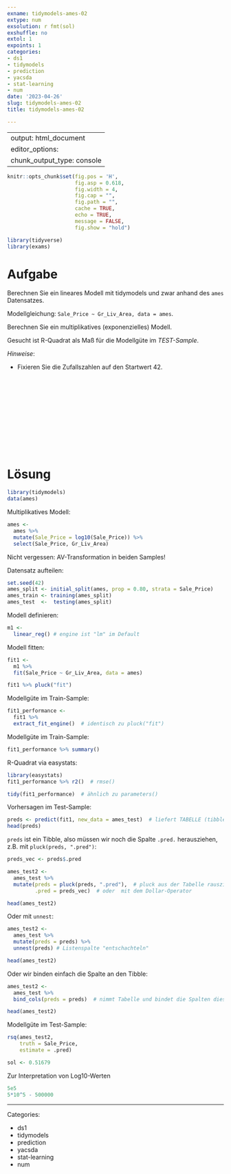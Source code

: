 ```yaml
---
exname: tidymodels-ames-02
extype: num
exsolution: r fmt(sol)
exshuffle: no
extol: 1
expoints: 1
categories:
- ds1
- tidymodels
- prediction
- yacsda
- stat-learning
- num
date: '2023-04-26'
slug: tidymodels-ames-02
title: tidymodels-ames-02

---
```



---
output: html_document
editor_options: 
  chunk_output_type: console
---




```r
knitr::opts_chunk$set(fig.pos = 'H',
                      fig.asp = 0.618,
                      fig.width = 4,
                      fig.cap = "", 
                      fig.path = "",
                      cache = TRUE,
                      echo = TRUE,
                      message = FALSE,
                      fig.show = "hold")

library(tidyverse)
library(exams)
```






# Aufgabe

Berechnen Sie ein lineares Modell mit tidymodels und zwar anhand des `ames` Datensatzes.

Modellgleichung: `Sale_Price ~ Gr_Liv_Area, data = ames`.

Berechnen Sie ein multiplikatives (exponenzielles) Modell.

Gesucht ist R-Quadrat als Maß für die Modellgüte im *TEST-Sample*.


*Hinweise*:

- Fixieren Sie die Zufallszahlen auf den Startwert 42.





</br>
</br>
</br>
</br>
</br>
</br>
</br>
</br>
</br>
</br>

# Lösung


```r
library(tidymodels)
data(ames)
```


Multiplikatives Modell:

```r
ames <- 
  ames %>% 
  mutate(Sale_Price = log10(Sale_Price)) %>% 
  select(Sale_Price, Gr_Liv_Area)
```

Nicht vergessen: AV-Transformation in beiden Samples!


Datensatz aufteilen:


```r
set.seed(42)
ames_split <- initial_split(ames, prop = 0.80, strata = Sale_Price)
ames_train <- training(ames_split)
ames_test  <-  testing(ames_split)
```



Modell definieren:

```r
m1 <-
  linear_reg() # engine ist "lm" im Default
```



Modell fitten:

```r
fit1 <-
  m1 %>% 
  fit(Sale_Price ~ Gr_Liv_Area, data = ames)
```


```r
fit1 %>% pluck("fit") 
```



Modellgüte im Train-Sample:

```r
fit1_performance <-
  fit1 %>% 
  extract_fit_engine()  # identisch zu pluck("fit")
```



Modellgüte im Train-Sample:


```r
fit1_performance %>% summary()
```


R-Quadrat via easystats:

```r
library(easystats)
fit1_performance %>% r2()  # rmse()
```



```r
tidy(fit1_performance)  # ähnlich zu parameters()
```



Vorhersagen im Test-Sample:


```r
preds <- predict(fit1, new_data = ames_test)  # liefert TABELLE (tibble) zurück
head(preds)
```

`preds` ist ein Tibble, also müssen wir noch die Spalte `.pred.` herausziehen, z.B. mit `pluck(preds, ".pred")`:


```r
preds_vec <- preds$.pred
```


```r
ames_test2 <-
  ames_test %>% 
  mutate(preds = pluck(preds, ".pred"),  # pluck aus der Tabelle rausziehen
         .pred = preds_vec)  # oder  mit dem Dollar-Operator

head(ames_test2)
```

Oder mit `unnest`:

```r
ames_test2 <-
  ames_test %>% 
  mutate(preds = preds) %>% 
  unnest(preds) # Listenspalte "entschachteln"

head(ames_test2)
```

Oder wir binden einfach die Spalte an den Tibble:

```r
ames_test2 <-
  ames_test %>% 
  bind_cols(preds = preds)  # nimmt Tabelle und bindet die Spalten dieser Tabelle an eine Tabelle

head(ames_test2)
```



Modellgüte im Test-Sample:

```r
rsq(ames_test2,
    truth = Sale_Price,
    estimate = .pred)
```



```r
sol <- 0.51679
```



Zur Interpretation von Log10-Werten

```r
5e5
5*10^5 - 500000
```









---

Categories: 

- ds1
- tidymodels
- prediction
- yacsda
- stat-learning
- num

